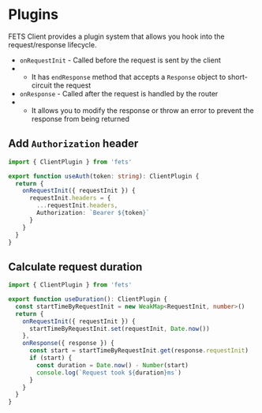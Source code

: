 # Plugins

FETS Client provides a plugin system that allows you hook into the request/response lifecycle.

- `onRequestInit` - Called before the request is sent by the client
- - It has `endResponse` method that accepts a `Response` object to short-circuit the request
- `onResponse` - Called after the request is handled by the router
- - It allows you to modify the response or throw an error to prevent the response from being
    returned

## Add `Authorization` header

```ts
import { ClientPlugin } from 'fets'

export function useAuth(token: string): ClientPlugin {
  return {
    onRequestInit({ requestInit }) {
      requestInit.headers = {
        ...requestInit.headers,
        Authorization: `Bearer ${token}`
      }
    }
  }
}
```

## Calculate request duration

```ts
import { ClientPlugin } from 'fets'

export function useDuration(): ClientPlugin {
  const startTimeByRequestInit = new WeakMap<RequestInit, number>()
  return {
    onRequestInit({ requestInit }) {
      startTimeByRequestInit.set(requestInit, Date.now())
    },
    onResponse({ response }) {
      const start = startTimeByRequestInit.get(response.requestInit)
      if (start) {
        const duration = Date.now() - Number(start)
        console.log(`Request took ${duration}ms`)
      }
    }
  }
}
```
